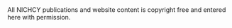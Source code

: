 <article id="13198854" title=Talk:NICHCY>
	<talkpage id="13198854" title="Talk:NICHCY">
{{WikiProject Disability|class=stub|importance=}}
All NICHCY publications and website content is copyright free and entered here with permission.
	</talkpage>
</article>